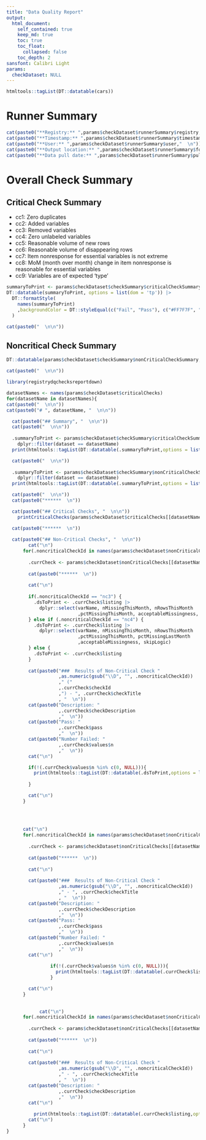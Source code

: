 ```yaml
---
title: "Data Quality Report"
output:
  html_document:
    self_contained: true
    keep_md: true
    toc: true
    toc_float:
      collapsed: false
    toc_depth: 2
sansfont: Calibri Light
params:
  checkDataset: NULL
---
```


```r
htmltools::tagList(DT::datatable(cars))
```

# Runner Summary

```r
cat(paste0("**Registry:** ",params$checkDataset$runnerSummary$registry,"  \n"))
cat(paste0("**Timestamp:** ",params$checkDataset$runnerSummary$timestamp,"  \n"))
cat(paste0("**User:** ",params$checkDataset$runnerSummary$user,"  \n"))
cat(paste0("**Output location:** ",params$checkDataset$runnerSummary$folderLoc,"  \n"))
cat(paste0("**Data pull date:** ",params$checkDataset$runnerSummary$pullDate,"  \n"))
```

# Overall Check Summary

## Critical Check Summary

* cc1: Zero duplicates
* cc2: Added variables
* cc3: Removed variables
* cc4: Zero unlabeled variables
* cc5: Reasonable volume of new rows
* cc6: Reasonable volume of disappearing rows
* cc7: Item nonresponse for essential variables is not extreme
* cc8: MoM (month over month) change in item nonresponse is reasonable for essential variables
* cc9: Variables are of expected ‘type’

```r
summaryToPrint <- params$checkDataset$checkSummary$criticalCheckSummary
DT::datatable(summaryToPrint, options = list(dom = 'tp')) |>
  DT::formatStyle(
    names(summaryToPrint)
    ,backgroundColor = DT::styleEqual(c("Fail", "Pass"), c("#FF7F7F", "#D1FFBD"))
  )

cat(paste0("  \n\n"))
```

## Noncritical Check Summary

```r
DT::datatable(params$checkDataset$checkSummary$nonCriticalCheckSummary, options = list(dom = 'tp'))

cat(paste0("  \n\n"))

```

```r
library(registrydqchecksreportdown)

datasetNames <- names(params$checkDataset$criticalChecks)
for(datasetName in datasetNames){
cat(paste0("  \n\n"))
cat(paste0("# ", datasetName, "  \n\n"))

  cat(paste0("## Summary", "  \n\n"))
  cat(paste0("  \n\n"))
  
  .summaryToPrint <- params$checkDataset$checkSummary$criticalCheckSummary |>
    dplyr::filter(dataset == datasetName)
  print(htmltools::tagList(DT::datatable(.summaryToPrint,options = list(dom = 'tp'))))

  cat(paste0("  \n\n"))
  
  .summaryToPrint <- params$checkDataset$checkSummary$nonCriticalCheckSummary |>
    dplyr::filter(dataset == datasetName)
  print(htmltools::tagList(DT::datatable(.summaryToPrint,options = list(dom = 'tp'))))

  cat(paste0("  \n\n"))
  cat(paste0("******  \n"))

  cat(paste0("## Critical Checks", "  \n\n"))
    printCriticalChecks(params$checkDataset$criticalChecks[[datasetName]])

  cat(paste0("******  \n"))
    
  cat(paste0("## Non-Critical Checks", "  \n\n"))
        cat("\n")
      for(.noncriticalCheckId in names(params$checkDataset$nonCriticalChecks[[datasetName]]$codebookChecks)){
        
        .currCheck <- params$checkDataset$nonCriticalChecks[[datasetName]]$codebookChecks[[.noncriticalCheckId]]
        
        cat(paste0("******  \n"))
        
        cat("\n")
        
        if(.noncriticalCheckId == "nc3") {
          .dsToPrint <- .currCheck$listing |>
            dplyr::select(varName, nMissingThisMonth, nRowsThisMonth
                          ,pctMissingThisMonth, acceptableMissingness, skipLogic)
        } else if (.noncriticalCheckId == "nc4") {
          .dsToPrint <- .currCheck$listing |>
            dplyr::select(varName, nMissingThisMonth, nRowsThisMonth
                          ,pctMissingThisMonth, pctMissingLastMonth
                          ,acceptableMissingness, skipLogic)
        } else {
          .dsToPrint <- .currCheck$listing
        }
    
        cat(paste0("###  Results of Non-Critical Check "
                   ,as.numeric(gsub("\\D", "", .noncriticalCheckId))
                   ," ("
                   ,.currCheck$checkId
                   ,") - ", .currCheck$checkTitle
                   , "  \n"))
        cat(paste0("Description: "
                   ,.currCheck$checkDescription
                   ,"  \n"))
        cat(paste0("Pass: "
                   ,.currCheck$pass
                   ,"  \n"))
        cat(paste0("Number Failed: "
                   ,.currCheck$values$n
                   ,"  \n"))
        cat("\n")

        if(!(.currCheck$values$n %in% c(0, NULL))){
          print(htmltools::tagList(DT::datatable(.dsToPrint,options = list(dom = 'tp'))))
          
        }

        cat("\n")
      }

        
        
        
      cat("\n")
      for(.noncriticalCheckId in names(params$checkDataset$nonCriticalChecks[[datasetName]]$nPctList)){
        
        .currCheck <- params$checkDataset$nonCriticalChecks[[datasetName]]$nPctList[[.noncriticalCheckId]]
        
        cat(paste0("******  \n"))
        
        cat("\n")
    
        cat(paste0("###  Results of Non-Critical Check "
                   ,as.numeric(gsub("\\D", "", .noncriticalCheckId))
                   ," - ", .currCheck$checkTitle
                   , "  \n"))
        cat(paste0("Description: "
                   ,.currCheck$checkDescription
                   ,"  \n"))
        cat(paste0("Pass: "
                   ,.currCheck$pass
                   ,"  \n"))
        cat(paste0("Number Failed: "
                   ,.currCheck$values$n
                   ,"  \n"))
        cat("\n")
    
                if(!(.currCheck$values$n %in% c(0, NULL))){
                  print(htmltools::tagList(DT::datatable(.currCheck$listing,options = list(dom = 'tp'))))
                }

        cat("\n")
      }
      
      
            cat("\n")
      for(.noncriticalCheckId in names(params$checkDataset$nonCriticalChecks[[datasetName]]$summaryStats)){
        
        .currCheck <- params$checkDataset$nonCriticalChecks[[datasetName]]$summaryStats[[.noncriticalCheckId]]
        
        cat(paste0("******  \n"))
        
        cat("\n")
    
        cat(paste0("###  Results of Non-Critical Check "
                   ,as.numeric(gsub("\\D", "", .noncriticalCheckId))
                   ," - ", .currCheck$checkTitle
                   , "  \n"))
        cat(paste0("Description: "
                   ,.currCheck$checkDescription
                   ,"  \n"))
        cat("\n")
    
          print(htmltools::tagList(DT::datatable(.currCheck$listing,options = list(dom = 'tp'))))
        cat("\n")
      }
}
```
